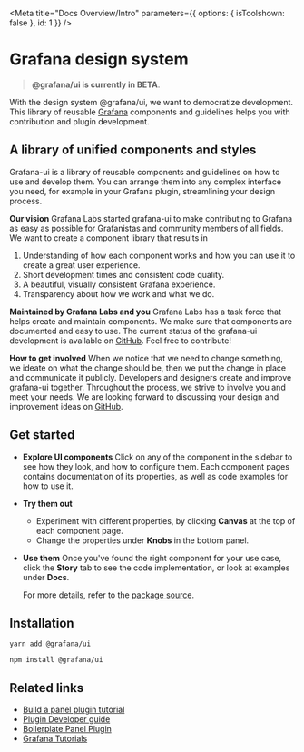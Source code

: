 <Meta title="Docs Overview/Intro" parameters={{ options: { isToolshown: false }, id: 1 }} />

# Grafana design system

> **@grafana/ui is currently in BETA**.

With the design system @grafana/ui, we want to democratize development. This library of reusable [Grafana](https://github.com/grafana/grafana) components and guidelines helps you with contribution and plugin development.

## A library of unified components and styles
Grafana-ui is a library of reusable components and guidelines on how to use and develop them. You can arrange them into any complex interface you need, for example in your Grafana plugin, streamlining your design process.

**Our vision**
Grafana Labs started grafana-ui to make contributing to Grafana as easy as possible for Grafanistas and community members of all fields. We want to create a component library that results in
1. Understanding of how each component works and how you can use it to create a great user experience. 
2. Short development times and consistent code quality.
3. A beautiful, visually consistent Grafana experience.
4. Transparency about how we work and what we do.

**Maintained by Grafana Labs and you**
Grafana Labs has a task force that helps create and maintain components. We make sure that components are documented and easy to use. The current status of the grafana-ui development is available on [GitHub](https://github.com/grafana/grafana/projects/26). Feel free to contribute!

**How to get involved**
When we notice that we need to change something, we ideate on what the change should be, then we put the change in place and communicate it publicly. Developers and designers create and improve grafana-ui together. Throughout the process, we strive to involve you and meet your needs. We are looking forward to discussing your design and improvement ideas on [GitHub](https://github.com/grafana/grafana/projects/26). 

## Get started

- **Explore UI components**
  Click on any of the component in the sidebar to see how they look, and how to configure them. Each component pages contains documentation of its properties, as well as code examples for how to use it.
- **Try them out**
  - Experiment with different properties, by clicking **Canvas** at the top of each component page.
  - Change the properties under **Knobs** in the bottom panel.
- **Use them**
  Once you've found the right component for your use case, click the **Story** tab to see the code implementation, or look at examples under **Docs**.

  For more details, refer to the [package source](https://github.com/grafana/grafana/tree/master/packages/grafana-ui).

## Installation

`yarn add @grafana/ui`

`npm install @grafana/ui`

## Related links

- [Build a panel plugin tutorial](https://grafana.com/tutorials/build-a-panel-plugin/#0)
- [Plugin Developer guide](https://grafana.com/docs/grafana/latest/plugins/developing/development/)
- [Boilerplate Panel Plugin](https://github.com/grafana/simple-react-panel)
- [Grafana Tutorials](https://grafana.com/tutorials/)
